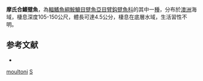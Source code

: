 {{Speciesbox
| taxon = Sympterichthys moultoni
| binomial_authority = [[Last|Last]] & [[Gledhill|Gledhill]], 2009
| status = NE
| status_system = IUCN3.1
}}
'''摩氏合鰭躄魚'''，為[[輻鰭魚綱|輻鰭魚綱]][[鮟鱇目|鮟鱇目]][[躄魚亞目|躄魚亞目]][[臂鈎躄魚科|臂鈎躄魚科]]的其中一[[種|種]]，分布於[[澳洲|澳洲]]海域，棲息深度105-150公尺，體長可達4.5公分，棲息在底層水域，生活習性不明。

==参考文献==
{{refbegin}}
*{{FishBase_species|genus=Sympterichthys|species=moultoni|year=2014|month=2}}
{{refend}}

{{魚類小作品}}
{{Taxonbar}}
[[Category:合鰭躄魚屬|moultoni]]
[[Category:2009年描述的魚類|S]]
